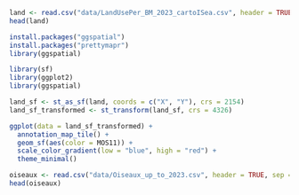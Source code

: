 ```R
land <- read.csv("data/LandUsePer_BM_2023_cartoISea.csv", header = TRUE, sep = ",")
head(land)
```

```r
install.packages("ggspatial")
install.packages("prettymapr")
library(ggspatial)
```


```R
library(sf)
library(ggplot2)
library(ggspatial)

land_sf <- st_as_sf(land, coords = c("X", "Y"), crs = 2154)
land_sf_transformed <- st_transform(land_sf, crs = 4326)

ggplot(data = land_sf_transformed) +
  annotation_map_tile() +  
  geom_sf(aes(color = MOS11)) +  
  scale_color_gradient(low = "blue", high = "red") +  
  theme_minimal()
```

```R
oiseaux <- read.csv("data/Oiseaux_up_to_2023.csv", header = TRUE, sep = "\t")
head(oiseaux)
```


